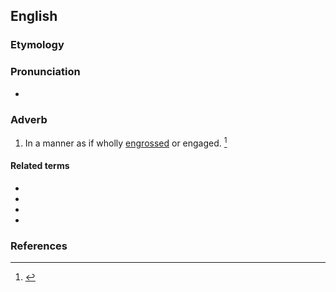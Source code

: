==English==

===Etymology===
{{suffix|absorbed|ly|lang=en}}

===Pronunciation===
* {{a|US}} {{IPA|/æbˈsɔɹb.ɪd.li/|/æbˈzɔɹb.ɪd.li/|/əbˈsɔɹb.ɪd.li/|/əbˈzɔɹb.ɪd.li/|lang=en}}

===Adverb===
{{en-adv}}

# In a manner as if wholly [[engrossed]] or engaged. {{defdate|First attested in the mid 19th century.}}<ref name=SOED>{{R:SOED5|page=9}}</ref>

====Related terms====
* {{l|en|absorb}}
* {{l|en|absorbably}}
* {{l|en|absorbently}}
* {{l|en|absorbingly}}

===References===
<references/>